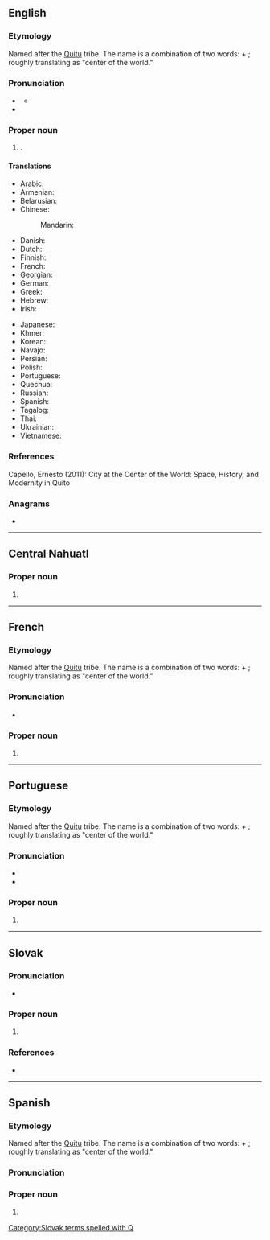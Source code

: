 {{also|quito|quitó}}
==English==
{{wikipedia}}

===Etymology===
Named after the [[w:Quitu culture|Quitu]] tribe. The name is a combination of two {{der|en|cof|-}} words: {{m|cof|quitso||center}} + {{m|cof|to||the world}}; roughly translating as "center of the world."

===Pronunciation===
* {{a|US}} {{IPA|en|/ˈkitoʊ/}}
** {{audio|en|LL-Q1860 (eng)-Vealhurl-Quito.wav|Audio (UK)}}
* {{rhymes|en|iːtəʊ|s=2}}

===Proper noun===
{{en-proper noun}}

# {{place|en|capital city|c/Ecuador}}.

====Translations====
{{trans-top|capital of Ecuador}}
* Arabic: {{t|ar|كِيتُو|f}}
* Armenian: {{t+|hy|Կիտո}}
* Belarusian: {{t|be|Кі́та|m}}
* Chinese:
*: Mandarin: {{t+|cmn|基多|tr=Jīduō}}
* Danish: {{t|da|Quito}}
* Dutch: {{t+|nl|Quito|n}}
* Finnish: {{t+|fi|Quito}}
* French: {{t+|fr|Quito|m}}
* Georgian: {{t|ka|კიტო}}
* German: {{t+|de|Quito|n}}
* Greek: {{t|el|Κίτο|n}}
* Hebrew: {{t|he|קִיטוֹ|f|tr=kito}}
* Irish: {{t|ga|Caíteo|m}}
{{trans-mid}}
* Japanese: {{t+|ja|キト|tr=Kito}}
* Khmer: {{t+|km|គីតូ}}
* Korean: {{t|ko|^키토}}
* Navajo: {{t|nv|Kíítʼo}}
* Persian: {{t|fa|کیتو|tr=kito}}
* Polish: {{t+|pl|Quito|n}}
* Portuguese: {{t+|pt|Quito|f}}
* Quechua: {{t|qu|Kitu}}
* Russian: {{t+|ru|Ки́то|m}}
* Spanish: {{t+|es|Quito|m}}
* Tagalog: {{t|tl|Kito}}
* Thai: {{t|th|กีโต}}
* Ukrainian: {{t|uk|Кі́то|n}}
* Vietnamese: {{t|vi|Ki-tô}}
{{trans-bottom}}

===References===
Capello, Ernesto (2011): City at the Center of the World: Space, History, and Modernity in Quito

===Anagrams===
* {{anagrams|en|a=ioqtu|quoit|toqui}}

----

==Central Nahuatl==

===Proper noun===
{{head|nhn|proper noun}}

# {{place|nhn|capital city|c/Ecuador|t1=Quito}}

----

==French==

===Etymology===
Named after the [[w:Quitu culture|Quitu]] tribe. The name is a combination of two {{der|fr|cof|-}} words: {{m|cof|quitso||center}} + {{m|cof|to||the world}}; roughly translating as "center of the world."

===Pronunciation===
* {{fr-IPA}}

===Proper noun===
{{fr-proper noun|g=f}}

# {{place|fr|capital city|c/Ecuador|t1=Quito}}

----

==Portuguese==

===Etymology===
Named after the [[w:Quitu culture|Quitu]] tribe. The name is a combination of two {{der|pt|cof|-}} words: {{m|cof|quitso||center}} + {{m|cof|to||the world}}; roughly translating as "center of the world."

===Pronunciation===
{{pt-IPA}}
* {{homophones|pt|quito}}
* {{hyphenation|pt|Qui|to}}

===Proper noun===
{{pt-proper noun}}

# {{place|pt|capital city|c/Ecuador|t1=Quito}}

----

==Slovak==

===Pronunciation===
* {{sk-IPA|kito}}

===Proper noun===
{{sk-proper noun|n|gen=Quita|decl=mesto}}

# {{place|sk|capital city|c/Ecuador|t=Quito}}

===References===
* {{R:SDK}}

[[Category:Slovak terms spelled with Q]]

----

==Spanish==

===Etymology===
Named after the [[w:Quitu culture|Quitu]] tribe. The name is a combination of two {{der|es|cof|-}} words: {{m|cof|quitso||center}} + {{m|cof|to||the world}}; roughly translating as "center of the world."

===Pronunciation===
{{es-pr}}

===Proper noun===
{{es-proper noun|m}}

# {{place|es|capital city|c/Ecuador|t1=Quito}}